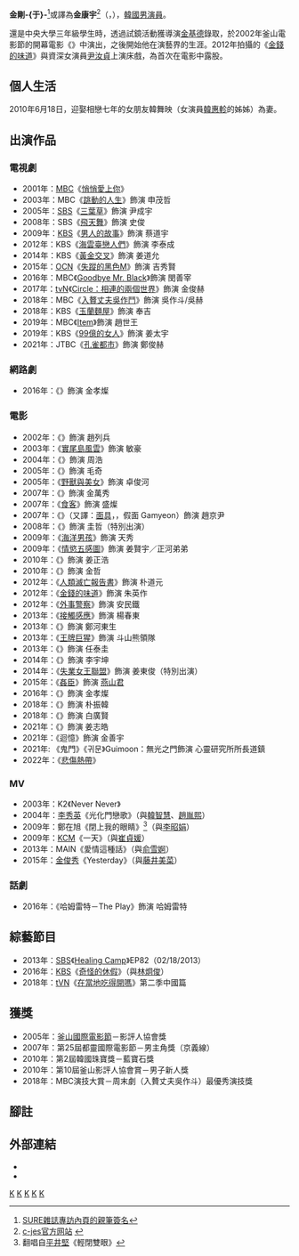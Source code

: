 {{noteTA
|T=zh-hant:金剛于;zh-hans:金刚于
|1=zh-hant:金剛于;zh-hans:金刚于
|2=zh-cn:吴作斗; zh-tw:吳作鬥; zh-hk:吳作斗;
}}
{{藝人
| 姓名 = 金康宇
| 類型 = 男演員
| 本名 = 
| 外文 = ko
| 外文名 = 김강우
| 羅馬拼音 = Kim Kang Woo
| 圖片 = Kim_Kang-woo_in_Dec_2019_(Revised).png
| 國籍 = {{KOR}}
| 出生日期 = {{birth_date_and_age|1978|7|11}}
| 出生地 = {{KOR}}[[首爾特別市|首爾特別市]]
| 語言 = [[韓語|韓語]]、[[英語|英語]]
| 職業 = 演員
| 教育程度 = [[中央大學_(韓國)|中央大學]]戲劇電影學學士
| 配偶 = {{marriage|韓舞映|2010-6-18}}
| 兒女 = 2子
| 出道日期 = 2002年
| 出道作 = 《{{link-ko|海岸線 (電影)|해안선 (영화)|海岸線}}》
| 代表作 = 
| 經紀公司 = King Entertainment
}}

'''金剛-{于}-'''<ref>[http://link.photo.pchome.com.tw/s10/sure25/7/124680943812 SURE雜誌專訪內頁的親筆簽名]</ref>或譯為'''金康宇'''<ref>[http://www.c-jes.com/zh/artist/about.asp?artist=27 c-jes官方网站] {{webarchive|url=https://web.archive.org/web/20141024181405/http://www.c-jes.com/zh/artist/about.asp?artist=27 |date=2014-10-24 }}</ref>（{{lang-ko|김강우}}，{{bd|1978年|7月11日}}），[[大韓民國|韓國]][[演員|男演員]]。

還是中央大學三年級學生時，透過試鏡活動獲導演[[金基德|金基德]]錄取，於2002年釜山電影節的開幕電影《{{link-ko|海岸線 (電影)|해안선 (영화)|海岸線}}》中演出，之後開始他在演藝界的生涯。2012年拍攝的《[[金錢的味道|金錢的味道]]》與資深女演員[[尹汝貞|尹汝貞]]上演床戲，為首次在電影中露股。

== 個人生活 ==
2010年6月18日，迎娶相戀七年的女朋友韓舞映（女演員[[韓惠軫|韓惠軫]]的姊姊）為妻。

== 出演作品 ==
=== 電視劇 ===
*2001年：[[文化廣播_(韓國)|MBC]]《[[悄悄愛上你|悄悄愛上你]]》
*2003年：MBC《[[跳動的人生|跳動的人生]]》飾演 申茂哲
*2005年：[[SBS株式會社|SBS]]《[[三葉草_(電視劇)|三葉草]]》飾演 尹成宇
*2008年：SBS《[[飛天舞_(電視劇)|飛天舞]]》飾演 史俊
*2009年：[[韓國放送公社|KBS]]《[[男人的故事|男人的故事]]》飾演 蔡道宇
*2012年：KBS《[[海雲臺戀人們|海雲臺戀人們]]》飾演 李泰成
*2014年：KBS《[[黃金交叉|黃金交叉]]》飾演 姜道允
*2015年：[[OCN|OCN]]《[[失蹤的黑色M|失蹤的黑色M]]》飾演 吉秀賢
*2016年：MBC《[[Goodbye_Mr._Black|Goodbye Mr. Black]]》飾演 閔善宰
*2017年：[[TVN|tvN]]《[[Circle：相連的兩個世界|Circle：相連的兩個世界]]》飾演 金俊赫
*2018年：MBC《[[入贅丈夫吳作鬥|入贅丈夫吳作鬥]]》飾演 吳作斗/吳赫
*2018年：KBS《[[玉蘭麵屋|玉蘭麵屋]]》飾演 奉吉
*2019年：MBC《[[Item_(電視劇)|Item]]》飾演 趙世王
*2019年：KBS《[[99億的女人|99億的女人]]》飾演 姜太宇
*2021年：JTBC《[[孔雀都市|孔雀都市]]》飾演 鄭俊赫

=== 網路劇 ===
*2016年：《{{link-ko|特勤 (電影)|특근 (웹 드라마)|特勤}}》飾演 金孝燦

=== 電影 ===
*2002年：《{{link-ko|海岸線 (電影)|해안선 (영화)|海岸線}}》飾演 趙列兵
*2003年：《[[實尾島風雲|實尾島風雲]]》飾演 敏豪
*2004年：《{{link-ko|當春天來到|꽃피는 봄이 오면 (영화)}}》飾演 周浩
*2005年：《{{link-ko|颱風太陽|태풍태양}}》飾演 毛奇
*2005年：《[[野獸與美女|野獸與美女]]》飾演 卓俊河
*2007年：《{{link-ko|京義線 (電影)|경의선 (영화)|京義線}}》飾演 金萬秀 
*2007年：《[[食客_(電影)|食客]]》飾演 盛燦
*2007年：《{{link-ko|Rainbow Eyes|가면 (2007년 영화)}}》（又譯：[[面具_(電影)|面具]]，{{lang|ko|가면}}，假面 Gamyeon）飾演 趙京尹
*2008年：《{{link-ko|純情漫畫|순정만화 (영화)}}》飾演 圭哲（特別出演）
*2009年：《[[海洋男孩|海洋男孩]]》飾演 天秀
*2009年：《[[五感圖|情慾五感圖]]》飾演 姜賢宇／正河弟弟
*2010年：《{{link-ko|愛情，說來可笑|하하하}}》飾演 姜正浩
*2010年：《{{link-ko|英雄本色：無敵者|무적자}}》飾演 金哲
*2012年：《[[人類滅亡報告書|人類滅亡報告書]]》飾演 朴道元
*2012年：《[[金錢的味道|金錢的味道]]》飾演 朱英作
*2012年：《[[外事警察|外事警察]]》飾演 安民鐵
*2013年：《[[接觸感應_(電影)|接觸感應]]》飾演 楊春東
*2013年：《{{link-ko|結束和開始|끝과 시작}}》飾演 鄭河東生
*2013年：《[[王牌巨猩|王牌巨猩]]》飾演 斗山熊領隊
*2013年：《{{link-ko|結婚前夕|결혼전야}}》飾演 任泰圭
*2014年：《{{link-ko|危險的傳聞|찌라시: 위험한 소문}}》飾演 李宇坤
*2014年：《[[失業女王聯盟|失業女王聯盟]]》飾演 姜東俊（特別出演）
*2015年：《[[姦臣_(韓國電影)|姦臣]]》飾演 [[燕山君|燕山君]]
*2016年：《{{link-ko|特勤 (電影)|특근 (웹 드라마)|特勤}}》飾演 金孝燦
*2018年：《{{link-ko|消失的夜晚|사라진 밤}}》飾演 朴振韓
*2018年：《{{link-ko|上流社會 (電影)|상류사회 (영화)|上流社會}}》飾演 白廣賢
*2021年：《{{link-ko|今天決定我愛你|새해전야（영화）}}》飾演 姜志皓
*2021年：《迴憶》飾演 金善宇
*2021年: 《鬼門》《귀문》Guimoon：無光之門飾演 心靈研究所所長道鎮
*2022年：《[[悲傷熱帶|悲傷熱帶]]》

=== MV ===
*2003年：K2《Never Never》
*2004年：[[李秀英_(韓國藝人)|李秀英]]《光化門戀歌》（與[[韓智慧|韓智慧]]、[[趙胤熙|趙胤熙]]）
*2009年：鄭在旭《閉上我的眼睛》<ref>翻唱自[[平井堅|平井堅]]《輕閉雙眼》</ref>（與[[李昭娟|李昭娟]]）
*2009年：[[KCM|KCM]]《一天》（與[[崔貞媛|崔貞媛]]）
*2013年：MAIN《愛情這種話》（與[[俞雪婀|俞雪婀]]）
*2015年：[[金俊秀|金俊秀]]《Yesterday》（與[[藤井美菜|藤井美菜]]）

=== 話劇 ===
*2016年：《哈姆雷特－The Play》飾演 哈姆雷特

== 綜藝節目 ==
*2013年：[[SBS_(韓國)|SBS]]《[[Healing_Camp|Healing Camp]]》EP82（02/18/2013）
*2016年：[[韓國放送公社|KBS]]《[[奇怪的休假|奇怪的休假]]》（與[[林炯俊|林炯俊]]）
*2018年：[[tVN|tVN]]《[[在當地吃得開嗎|在當地吃得開嗎]]》第二季中國篇

== 獲獎 ==
*2005年：[[釜山國際電影節|釜山國際電影節]]－影評人協會獎
*2007年：第25屆都靈國際電影節－男主角獎（京義線）
*2010年：第2屆韓國珠寶獎－藍寶石獎 
*2010年：第10屆釜山影評人協會賞－男子新人獎
*2018年：MBC演技大賞－周末劇（入贅丈夫吳作斗）最優秀演技獎

== 腳註 ==
{{reflist}}
== 外部連結 == 
*{{instagram|kangwoo_king}}{{ko}}
*{{imdb name|1279937}}
{{Namoo Actors}}
{{King Entertainment}}
[[Category:韓國電視演員|K]]
[[Category:韓國電影演員|K]]
[[Category:韓國中央大學校友|K]]
[[Category:首爾特別市出身人物|K]]
[[Category:金姓|K]]